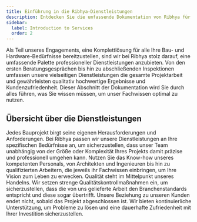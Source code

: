 ```yaml
---
title: Einführung in die Ribhya-Dienstleistungen
description: Entdecken Sie die umfassende Dokumentation von Ribhya für einen eingehenden Einblick in unsere erstklassigen Werkzeuge und Bauleistungen.
sidebar:
  label: Introduction to Services
  order: 2
---
```



Als Teil unseres Engagements, eine Komplettlösung für alle Ihre Bau- und Hardware-Bedürfnisse bereitzustellen, sind wir bei Ribhya stolz darauf, eine umfassende Palette professioneller Dienstleistungen anzubieten. Von den ersten Beratungsgesprächen bis hin zu abschließenden Inspektionen umfassen unsere vielseitigen Dienstleistungen die gesamte Projektarbeit und gewährleisten qualitativ hochwertige Ergebnisse und Kundenzufriedenheit. Dieser Abschnitt der Dokumentation wird Sie durch alles führen, was Sie wissen müssen, um unser Fachwissen optimal zu nutzen.

## Übersicht über die Dienstleistungen

<Tabs>
  <TabItem label="Maßgeschneiderte Lösungen">
    Jedes Bauprojekt birgt seine eigenen Herausforderungen und Anforderungen. Bei Ribhya passen wir
    unsere Dienstleistungen an Ihre spezifischen Bedürfnisse an, um sicherzustellen, dass unser Team
    unabhängig von der Größe oder Komplexität Ihres Projekts damit präzise und professionell umgehen
    kann.
  </TabItem>
  <TabItem label="Experten-Team">
    Nutzen Sie das Know-how unseres kompetenten Personals, von Architekten und Ingenieuren bis hin
    zu qualifizierten Arbeitern, die jeweils ihr Fachwissen einbringen, um Ihre Vision zum Leben zu
    erwecken.
  </TabItem>
  <TabItem label="Qualitätsverpflichtung">
    Qualität steht im Mittelpunkt unseres Handelns. Wir setzen strenge Qualitätskontrollmaßnahmen
    ein, um sicherzustellen, dass die von uns gelieferte Arbeit den Branchenstandards entspricht und
    diese sogar übertrifft.
  </TabItem>
  <TabItem label="Laufende Unterstützung">
    Unsere Beziehung zu unseren Kunden endet nicht, sobald das Projekt abgeschlossen ist. Wir bieten
    kontinuierliche Unterstützung, um Probleme zu lösen und eine dauerhafte Zufriedenheit mit Ihrer
    Investition sicherzustellen.
  </TabItem>
</Tabs>
